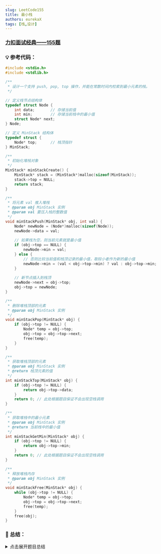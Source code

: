 ```yaml
---
slug: LeetCode155
title: 最小栈
authors: eurekaX
tags: [栈,设计]
---
```



### <B2>[力扣面试经典——155题](https://leetcode.cn/problems/min-stack/description/?envType=study-plan-v2&envId=top-interview-150 "力扣")</B2>

<!-- truncate -->


### 💡 参考代码：

```c
#include <stdio.h>
#include <stdlib.h>

/**
 * 设计一个支持 push, pop, top 操作，并能在常数时间内检索到最小元素的栈。
 */

// 定义栈节点结构体
typedef struct Node {
    int data;       // 存储当前值
    int min;        // 存储当前栈中的最小值
    struct Node* next;
} Node;

// 定义 MinStack 结构体
typedef struct {
    Node* top;      // 栈顶指针
} MinStack;

/**
 * 初始化堆栈对象
 */
MinStack* minStackCreate() {
    MinStack* stack = (MinStack*)malloc(sizeof(MinStack));
    stack->top = NULL;
    return stack;
}

/**
 * 将元素 val 推入堆栈
 * @param obj MinStack 实例
 * @param val 要压入栈的整数值
 */
void minStackPush(MinStack* obj, int val) {
    Node* newNode = (Node*)malloc(sizeof(Node));
    newNode->data = val;
    
    // 如果栈为空，则当前元素就是最小值
    if (obj->top == NULL) {
        newNode->min = val;
    } else {
        // 否则比较当前值和栈顶记录的最小值，取较小者作为新的最小值
        newNode->min = (val < obj->top->min) ? val : obj->top->min;
    }
    
    // 新节点插入到栈顶
    newNode->next = obj->top;
    obj->top = newNode;
}

/**
 * 删除堆栈顶部的元素
 * @param obj MinStack 实例
 */
void minStackPop(MinStack* obj) {
    if (obj->top != NULL) {
        Node* temp = obj->top;
        obj->top = obj->top->next;
        free(temp);
    }
}

/**
 * 获取堆栈顶部的元素
 * @param obj MinStack 实例
 * @return 栈顶元素的值
 */
int minStackTop(MinStack* obj) {
    if (obj->top != NULL) {
        return obj->top->data;
    }
    return 0; // 此处根据题目保证不会出现空栈调用
}

/**
 * 获取堆栈中的最小元素
 * @param obj MinStack 实例
 * @return 当前栈中的最小值
 */
int minStackGetMin(MinStack* obj) {
    if (obj->top != NULL) {
        return obj->top->min;
    }
    return 0; // 此处根据题目保证不会出现空栈调用
}

/**
 * 释放堆栈内存
 * @param obj MinStack 实例
 */
void minStackFree(MinStack* obj) {
    while (obj->top != NULL) {
        Node* temp = obj->top;
        obj->top = obj->top->next;
        free(temp);
    }
    free(obj);
}
```

### 📖 总结：

<details>
<summary>点击展开题目总结</summary>
# 🤔 最小栈

---

## 1️⃣ 题目核心信息

🎯 **功能描述**：设计一个支持 push、pop、top 操作，并能在常数时间内检索到最小元素的栈

📥 **输入输出**：
- **输入**：一系列整数操作序列，包括初始化、push、pop、top 和 getMin
- **输出**：根据操作返回对应的结果，其中 getMin 需要在常数时间内返回栈中最小元素

---

## 2️⃣ 实现原理

💡 **核心思路**：使用辅助栈或在每个节点中存储当前最小值的方式，在每次操作时维护最小值信息

📋 **实现步骤**：
1. 创建栈节点结构体，每个节点保存数据和当前栈状态下的最小值
2. 初始化栈对象，将栈顶指针设为 NULL
3. Push 操作时，计算当前最小值并保存在新节点中
4. Pop 操作时，直接移除栈顶节点
5. Top 操作时，返回栈顶节点的数据值
6. GetMin 操作时，直接返回栈顶节点记录的最小值

---

## 3️⃣ 关键点解析

给出原始做题思路并比较与最优解区别（可选）

原始思路可能是使用两个栈分别存储数据和最小值，但最优解是在每个节点中直接存储当前最小值，节省了额外栈的空间开销。

### 🎯 代码技巧
- 在每个节点中额外存储当前栈状态的最小值
- Push 时比较新值与当前最小值，更新最小值字段
- 所有操作均在常数时间内完成

## 4️⃣ 使用场景

### ✅ 适用情况：
- 需要频繁获取栈中最小元素的场景
- 对时间复杂度要求严格的应用
- 实现带有最小值查询功能的栈结构

### ⚠️ 前提条件：
- 所有操作都在非空栈上调用（题目保证）
- 最多调用 3 * 10^4 次操作

## 5️⃣ 复杂度分析

- ⏱️ 时间复杂度：O(1) - 所有操作（push、pop、top、getMin）都是常数时间复杂度
- 💾 空间复杂度：O(n) - 需要为每个元素分配节点空间，n为操作次数

## 6️⃣ 注意事项

### 🚩 边界情况：
- 空栈操作（题目保证不会出现）
- 栈中只有一个元素的情况
- 连续 Push 较小值后 Pop 的情况

### 💥 易错点：
- 忘记在 Push 时更新最小值
- Pop 操作后最小值未正确更新
- 内存泄漏（未正确释放节点内存）

## 7️⃣ 补充说明
### 📌 示例输入：
```c
["MinStack","push","push","push","getMin","pop","top","getMin"]
[[],[-2],[0],[-3],[],[],[],[]]
```

### 步骤 1: `MinStack* obj = minStackCreate();`
- 创建空栈
- 栈状态：`obj->top = NULL`

### 步骤 2: `minStackPush(obj, -2);`
- 创建新节点：`data = -2`
- 因为栈为空，所以 `min = -2`
- 新节点成为栈顶
- 栈状态：`top -> {-2, -2}`

### 步骤 3: `minStackPush(obj, 0);`
- 创建新节点：`data = 0`
- 比较 `0` 与当前最小值 `-2`，最小值仍为 `-2`
- 新节点成为栈顶
- 栈状态：`top -> {0, -2} -> {-2, -2}`

### 步骤 4: `minStackPush(obj, -3);`
- 创建新节点：`data = -3`
- 比较 `-3` 与当前最小值 `-2`，更新最小值为 `-3`
- 新节点成为栈顶
- 栈状态：`top -> {-3, -3} -> {0, -2} -> {-2, -2}`

### 步骤 5: `minStackGetMin(obj);`
- 直接返回栈顶节点记录的最小值：`-3`
- 栈状态保持不变

### 步骤 6: `minStackPop(obj);`
- 移除栈顶节点 `{-3, -3}`
- 栈顶变为 `{0, -2}`
- 栈状态：`top -> {0, -2} -> {-2, -2}`

### 步骤 7: `minStackTop(obj);`
- 返回栈顶节点的数据值：`0`
- 栈状态保持不变

### 步骤 8: `minStackGetMin(obj);`
- 直接返回栈顶节点记录的最小值：`-2`
- 栈状态保持不变

### ✅ 最终输出：
```c
[null,null,null,null,-3,null,0,-2]
```
### 📊 栈状态变化图示：
```
初始状态:
NULL

Push(-2)后:
top -> [-2, -2]

Push(0)后:
top -> [0, -2]  ->  [-2, -2]

Push(-3)后:
top -> [-3, -3]  ->  [0, -2]  ->  [-2, -2]

GetMin():
返回 -3

Pop()后:
top -> [0, -2]  ->  [-2, -2]

Top():
返回 0

GetMin():
返回 -2
```
通过这个例子可以看出，每个节点都保存了当前状态下的最小值，这样无论何时调用 `getMin()` 都能立即返回结果，实现了 O(1) 时间复杂度的最小值查询。
</details>
